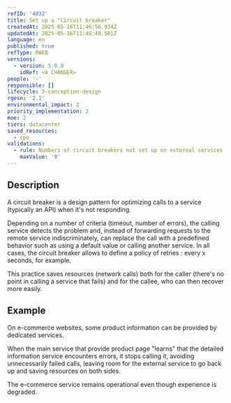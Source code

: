 ```yaml
---
refID: '4032'
title: Set up a "Circuit breaker"
createdAt: 2025-05-16T11:46:56.934Z
updatedAt: 2025-05-16T11:48:40.501Z
language: en
published: true
refType: RWEB
versions:
  - version: 5.0.0
    idRef: <A CHANGER>
people: '-'
responsible: []
lifecycle: 3-conception-design
rgesn: '2.1'
environmental_impact: 2
priority_implementation: 2
moe: 2
tiers: datacenter
saved_resources:
  - cpu
validations:
  - rule: Numbers of circuit breakers not set up on external services
    maxValue: '0'
---
```


## Description

A circuit breaker is a design pattern for optimizing calls to a service (typically an API) when it's not responding.

Depending on a number of criteria (timeout, number of errors), the calling service detects the problem and, instead of forwarding requests to the remote service indiscriminately, can replace the call with a predefined behavior such as using a default value or calling another service. In all cases, the circuit breaker allows  to define a policy of retries : every x seconds, for example.

This practice saves resources (network calls) both for the caller (there's no point in calling a service that fails) and for the callee, who can then recover more easily.

## Example

On e-commerce websites, some product information can be provided by dedicated services.


When the main service that provide product page "learns" that the detailed information service encounters errors,
it stops calling it, avoiding unnecessarily failed calls, leaving room for the external service to go back up and saving resources on both sides.


The e-commerce service remains operational even though experience is degraded.
